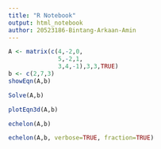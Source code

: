 ```yaml
---
title: "R Notebook"
output: html_notebook
author: 20523186-Bintang-Arkaan-Amin
---
```


```r
A <- matrix(c(4,-2,0,
              5,-2,1,
              3,4,-1),3,3,TRUE)
b <- c(2,7,3)
showEqn(A,b)

```

```r
Solve(A,b)
```

```r
plotEqn3d(A,b)
```

```r
echelon(A,b)
```

```r
echelon(A,b, verbose=TRUE, fraction=TRUE)
```

